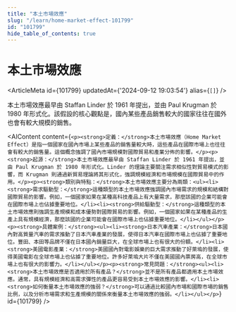 ```yaml
---
title: "本土市場效應"
slug: "/learn/home-market-effect-101799"
id: "101799"
hide_table_of_contents: true
---
```



# 本土市場效應

<ArticleMeta id={101799} updatedAt={'2024-09-12 19:03:54'} alias={`[]`} />
<div className='border-solid border-b border-t-0 my-4 border-[var(--ifm-color-gray-300)]' />

本土市場效應最早由 Staffan Linder 於 1961 年提出，並由 Paul Krugman 於 1980 年形式化。該假設的核心觀點是，國內某些產品銷售較大的國家往往在國外也會有較大規模的銷售。

<AIContent content={`<p><strong>定義：</strong>本土市場效應（Home Market Effect）是指一個國家在國內市場上某些產品的銷售量較大時，這些產品在國際市場上也往往會有較大的銷售量。這個概念強調了國內市場規模對國際貿易和產業分佈的影響。</p><p><strong>起源：</strong>本土市場效應最早由 Staffan Linder 於 1961 年提出，並由 Paul Krugman 於 1980 年形式化。Linder 的理論主要關注需求相似性對貿易模式的影響，而 Krugman 則通過新貿易理論將其形式化，強調規模經濟和市場規模在國際貿易中的作用。</p><p><strong>類別與特點：</strong>本土市場效應主要分為兩類：<ul><li><strong>需求驅動型：</strong>這種類型的本土市場效應強調國內市場需求的規模和結構對國際貿易的影響。例如，一個國家如果在某種高科技產品上有大量需求，那麼該國的企業可能會在國際市場上也佔據重要地位。</li><li><strong>供給驅動型：</strong>這種類型的本土市場效應則強調生產規模和成本優勢對國際貿易的影響。例如，一個國家如果在某種產品的生產上具有規模經濟，那麼該國的企業可能會在國際市場上也佔據重要地位。</li></ul></p><p><strong>具體案例：</strong><ul><li><strong>日本汽車產業：</strong>日本國內對高質量汽車的需求推動了日本汽車產業的發展，使得日本汽車在國際市場上也佔據了重要地位。豐田、本田等品牌不僅在日本國內銷量巨大，在全球市場上也有很大的份額。</li><li><strong>美國電影產業：</strong>美國國內對電影娛樂的巨大需求推動了好萊塢的發展，使得美國電影在全球市場上也佔據了重要地位。許多好萊塢大片不僅在美國國內票房高，在全球市場上也有很大的影響力。</li></ul></p><p><strong>常見問題：</strong><ul><li><strong>本土市場效應是否適用於所有產品？</strong>並不是所有產品都適用本土市場效應。通常，具有規模經濟和高需求彈性的產品更容易受到本土市場效應的影響。</li><li><strong>如何衡量本土市場效應的強弱？</strong>可以通過比較國內市場和國際市場的銷售比例，以及分析市場需求和生產規模的關係來衡量本土市場效應的強弱。</li></ul></p>`} id={101799} />
